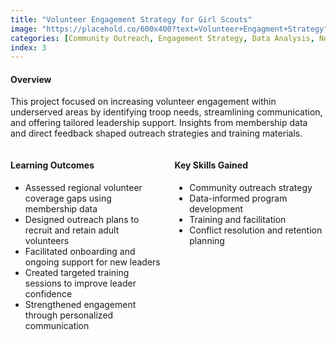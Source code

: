 ```yaml
---
title: "Volunteer Engagement Strategy for Girl Scouts"
image: "https://placehold.co/600x400?text=Volunteer+Engagment+Strategy"
categories: [Community Outreach, Engagement Strategy, Data Analysis, Nonprofit Operations, Leadership Training]
index: 3
---
```


#### **Overview**

This project focused on increasing volunteer engagement within underserved areas by identifying troop needs, streamlining communication, and offering tailored leadership support. Insights from membership data and direct feedback shaped outreach strategies and training materials.

::::: columns
::: {.column width="50%"}
#### **Learning Outcomes**

-   Assessed regional volunteer coverage gaps using membership data\
-   Designed outreach plans to recruit and retain adult volunteers\
-   Facilitated onboarding and ongoing support for new leaders\
-   Created targeted training sessions to improve leader confidence\
-   Strengthened engagement through personalized communication
:::

::: {.column width="50%"}
#### **Key Skills Gained**

-   Community outreach strategy\
-   Data-informed program development\
-   Training and facilitation\
-   Conflict resolution and retention planning\
:::
:::::
